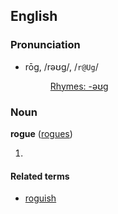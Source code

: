 ==English==
===Pronunciation===
*rōg, /rəʊɡ/, /<tt>r@Ug</tt>/
*:[[Rhymes:English:-əʊɡ|Rhymes: -əʊɡ]]

===Noun===
'''rogue''' ([[rogues]])

# {{stub}}

====Related terms====
*[[roguish]]

<!-- used adjectivally but not sure if it's a true adjective in those cases -->
